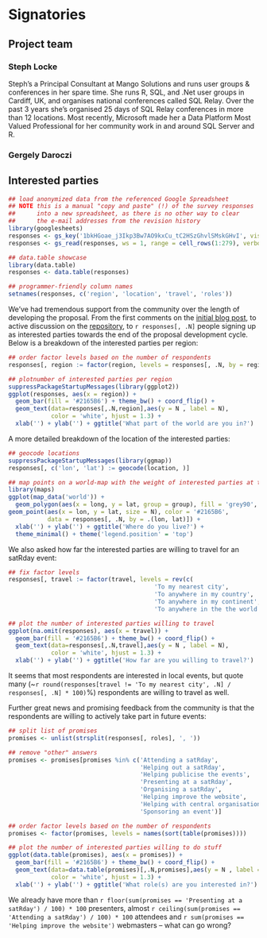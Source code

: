 # Signatories
<!-- 
This section provides the ISC with a view of the support received from the community for a proposal. Acceptance isn't predicated on popularity but community acceptance is important.  Willingness to accept outside input is also a good marker for project delivery. 

An optional section would be for R-Core signatories where changes to R are proposed.
-->

## Project team

### Steph Locke
Steph's a Principal Consultant at Mango Solutions and runs user groups & conferences in her spare time. She runs R, SQL, and .Net user groups in Cardiff, UK, and organises national conferences called SQL Relay. Over the past 3 years she's organised 25 days of SQL Relay conferences in more than 12 locations. Most recently, Microsoft made her a Data Platform Most Valued Professional for her community work in and around SQL Server and R.

### Gergely Daroczi

## Interested parties

```r
## load anonymized data from the referenced Google Spreadsheet
## NOTE this is a manual "copy and paste" (!) of the survey responses
##      into a new spreadsheet, as there is no other way to clear
##      the e-mail addresses from the revision history
library(googlesheets)
responses <- gs_key('1bkHGoae_j3Ikp3Bw7AO9kxCu_tC2HSzGhvlSMskGHvI', visibility = 'public', verbose = FALSE)
responses <- gs_read(responses, ws = 1, range = cell_rows(1:279), verbose = FALSE)

## data.table showcase
library(data.table)
responses <- data.table(responses)

## programmer-friendly column names
setnames(responses, c('region', 'location', 'travel', 'roles'))
```

We've had tremendous support from the community over the length of developing the proposal. From the first comments on the [initial blog post](http://itsalocke.com/sqlsaturdays-but-for-r/), to active discussion on the [repository](https://github.com/stephlocke/RSaturday-proposal), to `r responses[, .N]` people signing up as interested parties towards the end of the proposal development cycle. Below is a breakdown of the interested parties per region:

```r
## order factor levels based on the number of respondents
responses[, region := factor(region, levels = responses[, .N, by = region][order(N), region])]

## plotnumber of interested parties per region
suppressPackageStartupMessages(library(ggplot2))
ggplot(responses, aes(x = region)) +
  geom_bar(fill = '#2165B6') + theme_bw() + coord_flip() +
  geom_text(data=responses[,.N,region],aes(y = N , label = N),
            color = 'white', hjust = 1.3) +
  xlab('') + ylab('') + ggtitle('What part of the world are you in?')
```

A more detailed breakdown of the location of the interested parties:

```r
## geocode locations
suppressPackageStartupMessages(library(ggmap))
responses[, c('lon', 'lat') := geocode(location, )]

## map points on a world-map with the weight of interested parties at the same location
library(maps)
ggplot(map_data('world')) +
  geom_polygon(aes(x = long, y = lat, group = group), fill = 'grey90', colour = 'white') + 
geom_point(aes(x = lon, y = lat, size = N), color = '#2165B6',
           data = responses[, .N, by = .(lon, lat)]) +
  xlab('') + ylab('') + ggtitle('Where do you live?') +
  theme_minimal() + theme('legend.position' = 'top')

```

We also asked how far the interested parties are willing to travel for an satRday event:

```r
## fix factor levels
responses[, travel := factor(travel, levels = rev(c(
                                         'To my nearest city',
                                         'To anywhere in my country',
                                         'To anywhere in my continent',
                                         'To anywhere in the the world')))]

## plot the number of interested parties willing to travel
ggplot(na.omit(responses), aes(x = travel)) +
  geom_bar(fill = '#2165B6') + theme_bw() + coord_flip() +
  geom_text(data=responses[,.N,travel],aes(y = N , label = N),
            color = 'white', hjust = 1.3) +
  xlab('') + ylab('') + ggtitle('How far are you willing to travel?')
```

It seems that most respondents are interested in local events, but quote many (~`r round(responses[travel != 'To my nearest city', .N] / responses[, .N] * 100)`%) respondents are willing to travel as well.

Further great news and promising feedback from the community is that the respondents are willing to actively take part in future events:

```r
## split list of promises
promises <- unlist(strsplit(responses[, roles], ', '))

## remove "other" answers
promises <- promises[promises %in% c('Attending a satRday',
                                     'Helping out a satRday',
                                     'Helping publicise the events',
                                     'Presenting at a satRday',
                                     'Organising a satRday',
                                     'Helping improve the website',
                                     'Helping with central organisation',
                                     'Sponsoring an event')]

## order factor levels based on the number of respondents
promises <- factor(promises, levels = names(sort(table(promises))))

## plot the number of interested parties willing to do stuff
ggplot(data.table(promises), aes(x = promises)) +
  geom_bar(fill = '#2165B6') + theme_bw() + coord_flip() +
  geom_text(data=data.table(promises)[,.N,promises],aes(y = N , label = N),
            color = 'white', hjust = 1.3) +
  xlab('') + ylab('') + ggtitle('What role(s) are you interested in?')
```

We already have more than `r floor(sum(promises == 'Presenting at a satRday') / 100) * 100` presenters, almost `r ceiling(sum(promises == 'Attending a satRday') / 100) * 100` attendees and `r sum(promises == 'Helping improve the website')` webmasters -- what can go wrong?
